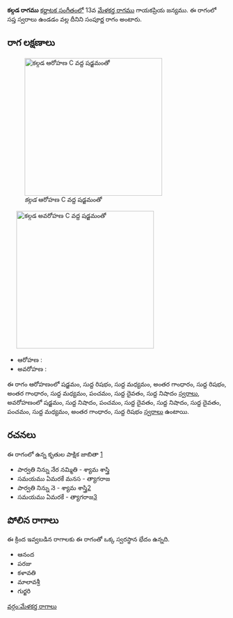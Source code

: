 {{Infobox ragam
	| name          	= కల్గడ
	| synonym	    	= 
	| mela          	= 
	| chakra        	= 
	| janaka        	= 
	| type          	= సంపూర్ణ
	| arohanam      	= {{svaraC|S|R1|M1|G3|R1|G3|M1|P|D1|N1}} 
	| avarohanam    	= {{svaraC|S'|N1|P|D1|N1|D1|P|M1|G3|R1}}
	| jeeva         	=
	| chhaya        	=
	| nyasa         	=
	| vishesha      	= 
	| equivalent  		= 
}}
{{కర్ణాటక సంగీత రాగాలు}}
'''కల్గడ రాగము''' [[కర్ణాటక సంగీతం]]లో 13వ [[మేళకర్త రాగము]] గాయకప్రియ జన్యము.  ఈ రాగంలో సప్త స్వరాలు ఉండడం వల్ల దీనిని సంపూర్ణ రాగం అంటారు.


==రాగ లక్షణాలు==
[[Image:kalgada_ar_kb2wiki.png|thumb|right|316px|''కల్గడ'' ఆరోహణ C వద్ద షడ్జమంతో]]
	[[Image:kalgada_av_kb2wiki.png|thumb|right|316px|''కల్గడ'' అవరోహణ C వద్ద షడ్జమంతో]]

* ఆరోహణ : {{svaraC|S|R1|M1|G3|R1|G3|M1|P|D1|N1}} 
* అవరోహణ : {{svaraC|S'|N1|P|D1|N1|D1|P|M1|G3|R1}}

ఈ రాగం ఆరోహణంలో షడ్జమం, సుద్ద  రిషభం, సుద్ద మధ్యమం, అంతర గాంధారం, సుద్ద  రిషభం, అంతర గాంధారం, సుద్ద మధ్యమం, పంచమం, సుద్ద దైవతం, సుద్ద నిషాదం [[స్వరాలు]], అవరోహణంలో షడ్జమం, సుద్ద నిషాదం, పంచమం, సుద్ద దైవతం, సుద్ద నిషాదం, సుద్ద దైవతం, పంచమం, సుద్ద మధ్యమం, అంతర గాంధారం, సుద్ద  రిషభం [[స్వరాలు]] ఉంటాయి.

==రచనలు==
ఈ రాగంలో ఉన్న కృతుల పాక్షిక జాబితా [https://github.com/ssrihari/ragavardhini/blob/master/ragas/kritis.psv]
* పార్వతి నిన్ను నేర నమ్మితి - శ్యామ శాస్త్రి
* సమయము ఏమరకే మనస - త్యాగరాజ
* పార్వతి నిన్ను నె - శ్యామ శాస్త్రి[http://www.karnatik.com/c3299.shtml]
* సమయము ఏమరకే - త్యాగరాజ[http://www.karnatik.com/c2800.shtml]




==పోలిన రాగాలు==
ఈ క్రింద ఇవ్వబడిన రాగాలకు ఈ రాగంతో ఒక్క స్వరస్థాన భేదం ఉన్నది.
* ఆనంద
* పరజు
* కళావతి
* మాలావశ్రీ
* గుర్జరి



[[వర్గం:మేళకర్త రాగాలు]]